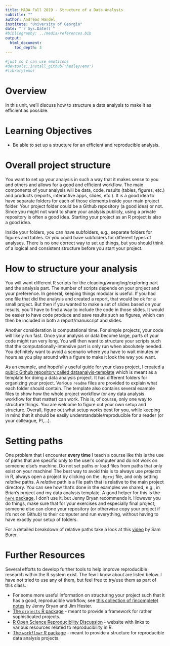 ---
title: MADA Fall 2019 - Structure of a Data Analysis
subtitle: ""
author: Andreas Handel
institute: "University of Georgia"
date: "`r Sys.Date()`"
#bibliography: ../media/references.bib
output: 
  html_document:
    toc_depth: 3
---

```{r, echo = FALSE}
#just so I can use emoticons
#devtools::install_github("hadley/emo")
#library(emo)
```

# Overview
In this unit, we'll discuss how to structure a data analysis to make it as efficient as possible.


# Learning Objectives
*    Be able to set up a structure for an efficient and reproducible analysis.

 
# Overall project structure
You want to set up your analysis in such a way that it makes sense to you and others and allows for a good and efficient workflow. The main components of your analysis will be data, code, results (tables, figures, etc.) and products (reports, interactive apps, slides, etc.). It is a good idea to have separate folders for each of those elements inside your main project folder. Your project folder could be a Github repository (a good idea) or not. Since you might not want to share your analysis publicly, using a private repository is often a good idea. Starting your project as an R project is also a good idea.

Inside your folders, you can have subfolders, e.g., separate folders for figures and tables. Or you could have subfolders for different types of analyses. There is no one correct way to set up things, but you should think of a logical and consistent structure before you start your project.


# How to structure your analysis
You will want different R scripts for the cleaning/wrangling/exploring part and the analysis part. The number of scripts depends on your project and your preference. In general, keeping things modular is useful. If you had one file that did the analysis and created a report, that would be ok for a small project. But then if you wanted to make a set of slides based on your results, you'll have to find a way to include the code in those slides. It would be easier to have code produce and save results such as figures, which can then be included in both a report/manuscript and slides.

Another consideration is computational time. For simple projects, your code will likely run fast. Once your analysis or data become large, parts of your code might run very long. You will then want to structure your scripts such that the computationally-intensive part is only run when absolutely needed. You definitely want to avoid a scenario where you have to wait minutes or hours as you play around with a figure to make it look the way you want.

As an example, and hopefully useful guide for your class project, I created [a public Github repository called dataanalyis-template](https://github.com/andreashandel/dataanalysis-template) which is meant as a template for doing a data analysis project. It has different folders for organizing your project. Various `readme` files are provided to explain what each folder should contain. The template also contains several example files to show how the whole project workflow (or any data analysis workflow for that matter) can work. This is, of course, only one way to structure things. You are welcome to figure out your own setup and structure. Overall, figure out what setup works best for you, while keeping in mind that it should be easily understandable/reproducible for a reader (or your colleague, PI,...). 


# Setting paths 
One problem that I encounter **every time** I teach a course like this is the use of paths that are specific only to the user's computer and do not work on someone else's machine. Do not set paths or load files from paths that only exist on your machine! The best way to avoid this is to always use _projects_ in R, always open a project by clicking on the `.Rproj` file, and only setting _relative_ paths. A _relative_ path is a file path that is relative to the main project directory. You can see how that's done in the examples we shared, e.g., in Brian's project and my data analysis template. A good helper for this is the [`here` package](https://github.com/r-lib/here). I don't use it, but Jenny Bryan recommends it. However you do things, make sure that for your exercises and especially final project, someone else can clone your repository (or otherwise copy your project if it's not on Github) to their computer and run everything, without having to have exactly your setup of folders.

For a detailed breakdown of relative paths take a look at this [video](https://www.youtube.com/watch?v=fe6GA200dks) by Sam Burer.

# Further Resources
Several efforts to develop further tools to help improve reproducible research within the R system exist. The few I know about are listed below. I have not tried to use any of them, but feel free to try/use them as part of this class.

* For some more useful information on structuring your project such that it has a good, reproducible workflow, see [this collection of (incomplete) notes](https://whattheyforgot.org/) by Jenny Bryan and Jim Hester.
* [The `projects` R package](https://github.com/nikkrieger/projects) - meant to provide a framework for rather sophisticated projects.
* [R Open Science Reproducibility Discussion](https://ropensci.org/commcalls/2019-07-30/) - website with links to various resources related to reproducibility in R.
* [The `workflowr` R package](https://jdblischak.github.io/workflowr/) - meant to provide a structure for reproducible data analysis projects.